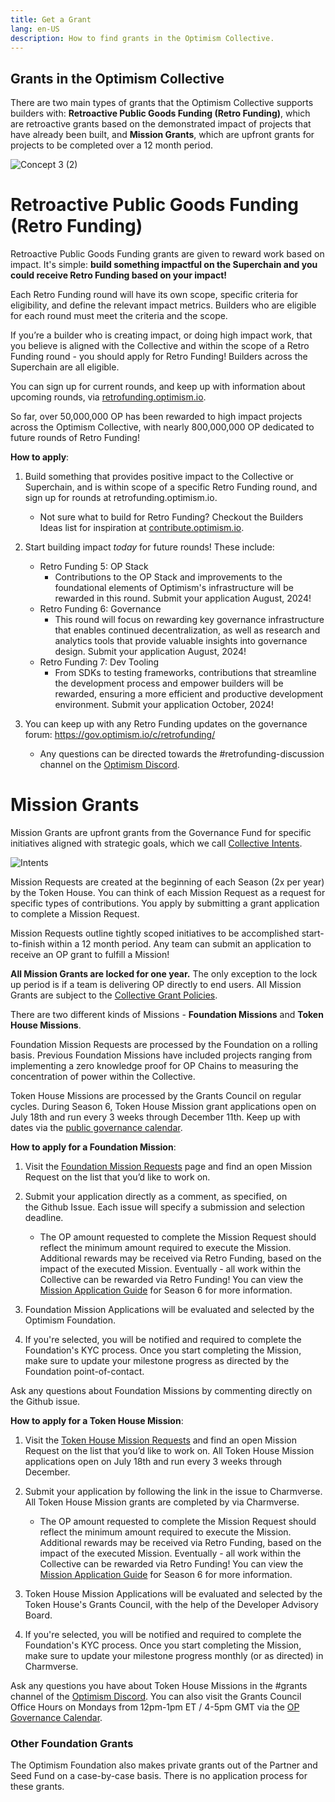 ```yaml
---
title: Get a Grant
lang: en-US
description: How to find grants in the Optimism Collective.
---
```


## Grants in the Optimism Collective

There are two main types of grants that  the Optimism Collective supports builders with: **Retroactive Public Goods Funding (Retro Funding)**, which are retroactive grants based on the demonstrated impact of projects that have already been built, and **Mission Grants**, which are upfront grants for projects to be completed over a 12 month period.

![Concept 3 (2)](https://hackmd.io/_uploads/r1m38cs40.png)

# Retroactive Public Goods Funding (Retro Funding)

Retroactive Public Goods Funding grants are given to reward work based on impact. It's simple: **build something impactful on the Superchain and you could receive Retro Funding based on your impact!**

Each Retro Funding round will have its own scope, specific criteria for eligibility, and define the relevant impact metrics. Builders who are eligible for each round must meet the criteria and the scope. 

If you’re a builder who is creating impact, or doing high impact work, that you believe is aligned with the Collective and within the scope of a Retro Funding round - you should apply for Retro Funding! Builders across the Superchain are all eligible.

You can sign up for current rounds, and keep up with information about upcoming rounds, via [retrofunding.optimism.io](https://retrofunding.optimism.io/). 

So far, over 50,000,000 OP has been rewarded to high impact projects across the Optimism Collective, with nearly 800,000,000 OP dedicated to future rounds of Retro Funding!

**How to apply**:

1. Build something that provides positive impact to the Collective or Superchain, and is within scope of a specific Retro Funding round, and sign up for rounds at retrofunding.optimism.io. 
    - Not sure what to build for Retro Funding? Checkout the Builders Ideas list for inspiration at [contribute.optimism.io](https://contribute.optimism.io/).

3. Start building impact *today* for future rounds! These include:
    -  Retro Funding 5: OP Stack
        -  Contributions to the OP Stack and improvements to the foundational elements of Optimism's infrastructure will be rewarded in this round. Submit your application August, 2024!
    -  Retro Funding 6: Governance
        -  This round will focus on rewarding key governance infrastructure that enables continued decentralization, as well as research and analytics tools that provide valuable insights into governance design. Submit your application August, 2024!
    -  Retro Funding 7: Dev Tooling
        -  From SDKs to testing frameworks, contributions that streamline the development process and empower builders will be rewarded, ensuring a more efficient and productive development environment. Submit your application October, 2024!
4. You can keep up with any Retro Funding updates on the governance forum: https://gov.optimism.io/c/retrofunding/ 
    - Any questions can be directed towards the #retrofunding-discussion channel on the [Optimism Discord](https://discord.gg/optimism). 

# Mission Grants

Mission Grants are upfront grants from the Governance Fund for specific initiatives aligned with strategic goals, which we call [Collective Intents](https://gov.optimism.io/t/season-6-intents-ratification/8104). 

![Intents](https://hackmd.io/_uploads/SyC3PaEV0.png)

Mission Requests are created at the beginning of each Season (2x per year) by the Token House. You can think of each Mission Request as a request for specific types of contributions. You apply by submitting a grant application to complete a Mission Request. 

Mission Requests outline tightly scoped initiatives to be accomplished start-to-finish within a 12 month period. Any team can submit an application to receive an OP grant to fulfill a Mission!

 **All Mission Grants are locked for one year.** The only exception to the lock up period is if a team is delivering OP directly to end users. All Mission Grants are subject to the [Collective Grant Policies](https://gov.optimism.io/t/collective-grant-policies/5833). 

There are two different kinds of Missions - **Foundation Missions** and **Token House Missions**. 

Foundation Mission Requests are processed by the Foundation on a rolling basis. Previous Foundation Missions have included projects ranging from implementing a zero knowledge proof for OP Chains to measuring the concentration of power within the Collective.  

Token House Missions are processed by the Grants Council on regular cycles. During Season 6, Token House Mission grant applications open on July 18th and run every 3 weeks through December 11th. Keep up with dates via the [public governance calendar](https://calendar.google.com/calendar/u/0/r?cid=Y19mbm10Z3VoNm5vbzZxZ2JuaTJncGVyaWQ0a0Bncm91cC5jYWxlbmRhci5nb29nbGUuY29t).

**How to apply for a Foundation Mission**:

1. Visit the [Foundation Mission Requests](https://github.com/orgs/ethereum-optimism/projects/31/views/1) page and find an open Mission Request on the list that you’d like to work on.

2. Submit your application directly as a comment, as specified, on the Github Issue. Each issue will specify a submission and selection deadline. 
    - The OP amount requested to complete the Mission Request should reflect the minimum amount required to execute the Mission. Additional rewards may be received via Retro Funding, based on the impact of the executed Mission. Eventually - all work within the Collective can be rewarded via Retro Funding! You can view the [Mission Application Guide](https://gov.optimism.io/t/season-6-mission-application-guide/8114) for Season 6 for more information.
3. Foundation Mission Applications will be evaluated and selected by the Optimism Foundation.
4. If you're selected, you will be notified and required to complete the Foundation's KYC process. Once you start completing the Mission, make sure to update your milestone progress as directed by the Foundation point-of-contact. 

Ask any questions about Foundation Missions by commenting directly on the Github issue.


**How to apply for a Token House Mission**:
1. Visit the [Token House Mission Requests](https://github.com/ethereum-optimism/ecosystem-contributions/issues?page=1&q=is%3Aissue+is%3Aopen+label%3A%22Delegate+Mission+Request%22) and find an open Mission Request on the list that you’d like to work on. All Token House Mission applications open on July 18th and run every 3 weeks through December.

3. Submit your application by following the link in the issue to Charmverse. All Token House Mission grants are completed by via Charmverse. 
   -  The OP amount requested to complete the Mission Request should reflect the minimum amount required to execute the Mission. Additional rewards may be received via Retro Funding, based on the impact of the executed Mission. Eventually - all work within the Collective can be rewarded via Retro Funding! You can view the [Mission Application Guide](https://gov.optimism.io/t/season-6-mission-application-guide/8114) for Season 6 for more information.
4. Token House Mission Applications will be evaluated and selected by the Token House's Grants Council, with the help of the Developer Advisory Board. 
5. If you're selected, you will be notified and required to complete the Foundation's KYC process. Once you start completing the Mission, make sure to update your milestone progress monthly (or as directed) in Charmverse.

Ask any questions you have about Token House Missions in the #grants channel of the [Optimism Discord](https://discord-gateway.optimism.io/). You can also visit the Grants Council Office Hours on Mondays from 12pm-1pm ET / 4-5pm GMT via the [OP Governance Calendar](https://calendar.google.com/calendar/u/0/r?cid=Y19mbm10Z3VoNm5vbzZxZ2JuaTJncGVyaWQ0a0Bncm91cC5jYWxlbmRhci5nb29nbGUuY29t). 

### Other Foundation Grants

The Optimism Foundation also makes private grants out of the Partner and Seed Fund on a case-by-case basis. There is no application process for these grants. 